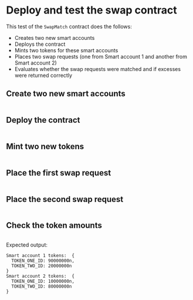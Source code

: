 # Deploy and test the swap contract

This test of the `SwapMatch` contract does the follows:

* Creates two new smart accounts 
* Deploys the contract
* Mints two tokens for these smart accounts
* Places two swap requests (one from Smart account 1 and another from Smart account 2)
* Evaluates whether the swap requests were matched and if excesses were returned correctly

## Create two new smart accounts

```js showLineNumbers file=../../../tests/cookbook-swap.test.mjs start=startTwoNewSmartAccountsDeploy end=endTwoNewSmartAccountsDeploy
```

## Deploy the contract

```js showLineNumbers file=../../../tests/cookbook-swap.test.mjs start=startDeploymentOfSwapMatch end=endDeploymentOfSwapMatch
```

## Mint two new tokens

```js showLineNumbers file=../../../tests/cookbook-swap.test.mjs start=startTokenCreation end=endTokenCreation
```

## Place the first swap request

```js showLineNumbers file=../../../tests/cookbook-swap.test.mjs start=startFirstSendRequest end=endFirstSendRequest
```

## Place the second swap request

```js showLineNumbers file=../../../tests/cookbook-swap.test.mjs start=startSecondSendRequest end=endSecondSendRequest
```

## Check the token amounts

```js showLineNumbers file=../../../tests/cookbook-swap.test.mjs start=startFinalChecks end=endFinalChecks
```

Expected output:

```
Smart account 1 tokens:  {
  TOKEN_ONE_ID: 90000000n,
  TOKEN_TWO_ID: 20000000n
}
Smart account 2 tokens:  {
  TOKEN_ONE_ID: 10000000n,
  TOKEN_TWO_ID: 80000000n
}
```